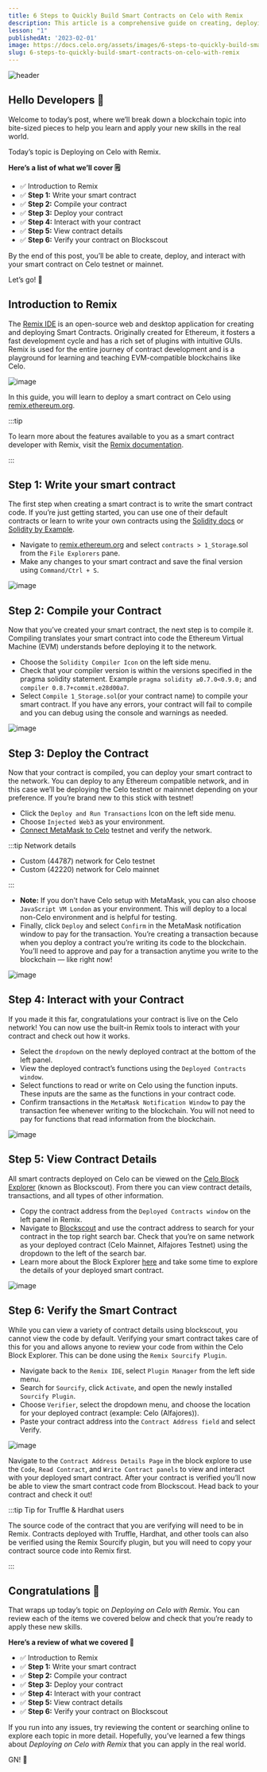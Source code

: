 ```yaml
---
title: 6 Steps to Quickly Build Smart Contracts on Celo with Remix
description: This article is a comprehensive guide on creating, deploying, and interacting with smart contracts on the Celo testnet or mainnet using Remix. From setting up your development environment to deploying and testing your smart contracts.
lesson: "1"
publishedAt: '2023-02-01'
image: https://docs.celo.org/assets/images/6-steps-to-quickly-build-smart-contracts-on-celo-with-remix-661d4e650196c600c9ca9461f0b2cdc4.png
slug: 6-steps-to-quickly-build-smart-contracts-on-celo-with-remix
---
```


![header](https://docs.celo.org/assets/images/6-steps-to-quickly-build-smart-contracts-on-celo-with-remix-661d4e650196c600c9ca9461f0b2cdc4.png)

## Hello Developers 🌱

Welcome to today’s post, where we’ll break down a blockchain topic into bite-sized pieces to help you learn and apply your new skills in the real world.

Today’s topic is Deploying on Celo with Remix.

**Here’s a list of what we’ll cover 🗒**

- ✅ Introduction to Remix
- ✅ **Step 1:** Write your smart contract
- ✅ **Step 2:** Compile your contract
- ✅ **Step 3:** Deploy your contract
- ✅ **Step 4:** Interact with your contract
- ✅ **Step 5:** View contract details
- ✅ **Step 6:** Verify your contract on Blockscout

By the end of this post, you’ll be able to create, deploy, and interact with your smart contract on Celo testnet or mainnet.

Let’s go! 🚀

## Introduction to Remix

The [Remix IDE](https://remix-project.org/) is an open-source web and desktop application for creating and deploying Smart Contracts. Originally created for Ethereum, it fosters a fast development cycle and has a rich set of plugins with intuitive GUIs. Remix is used for the entire journey of contract development and is a playground for learning and teaching EVM-compatible blockchains like Celo.

![image](images/1.png)

In this guide, you will learn to deploy a smart contract on Celo using [remix.ethereum.org](https://remix-ide.readthedocs.io/en/latest/).

:::tip

To learn more about the features available to you as a smart contract developer with Remix, visit the [Remix documentation](https://remix-ide.readthedocs.io/en/latest/).

:::

## Step 1: Write your smart contract​

The first step when creating a smart contract is to write the smart contract code. If you’re just getting started, you can use one of their default contracts or learn to write your own contracts using the [Solidity docs](https://docs.soliditylang.org/en/latest/) or [Solidity by Example](https://solidity-by-example.org/).

- Navigate to [remix.ethereum.org](http://remix.ethereum.org/) and select `contracts > 1_Storage`.sol from the `File Explorers` pane.
- Make any changes to your smart contract and save the final version using `Command/Ctrl + S`.

![image](images/2.png)

## Step 2: Compile your Contract​

Now that you’ve created your smart contract, the next step is to compile it. Compiling translates your smart contract into code the Ethereum Virtual Machine (EVM) understands before deploying it to the network.

- Choose the `Solidity Compiler Icon` on the left side menu.
- Check that your compiler version is within the versions specified in the pragma solidity statement. Example `pragma solidity ≥0.7.0<0.9.0;` and `compiler 0.8.7+commit.e28d00a7`.
- Select `Compile 1_Storage.sol`(or your contract name) to compile your smart contract. If you have any errors, your contract will fail to compile and you can debug using the console and warnings as needed.

![image](images/3.png)

## Step 3: Deploy the Contract​

Now that your contract is compiled, you can deploy your smart contract to the network. You can deploy to any Ethereum compatible network, and in this case we’ll be deploying the Celo testnet or mainnnet depending on your preference. If you’re brand new to this stick with testnet!

- Click the `Deploy and Run Transactions` Icon on the left side menu.
- Choose `Injected Web3` as your environment.
- [Connect MetaMask to Celo](https://medium.com/@joenyzio/3-simple-steps-to-connect-your-metamask-wallet-to-celo-732d4a139587) testnet and verify the network.

:::tip Network details

- Custom (44787) network for Celo testnet
- Custom (42220) network for Celo mainnet

:::

- **Note:** If you don’t have Celo setup with MetaMask, you can also choose `JavaScript VM London` as your environment. This will deploy to a local non-Celo environment and is helpful for testing.
- Finally, click `Deploy` and select `Confirm` in the MetaMask notification window to pay for the transaction. You’re creating a transaction because when you deploy a contract you’re writing its code to the blockchain. You’ll need to approve and pay for a transaction anytime you write to the blockchain — like right now!

![image](images/4.png)

## Step 4: Interact with your Contract​

If you made it this far, congratulations your contract is live on the Celo network! You can now use the built-in Remix tools to interact with your contract and check out how it works.

- Select the `dropdown` on the newly deployed contract at the bottom of the left panel.
- View the deployed contract’s functions using the `Deployed Contracts window`.
- Select functions to read or write on Celo using the function inputs. These inputs are the same as the functions in your contract code.
- Confirm transactions in the `MetaMask Notification Window` to pay the transaction fee whenever writing to the blockchain. You will not need to pay for functions that read information from the blockchain.

![image](images/5.png)

## Step 5: View Contract Details​

All smart contracts deployed on Celo can be viewed on the [Celo Block Explorer](https://explorer.celo.org/) (known as Blockscout). From there you can view contract details, transactions, and all types of other information.

- Copy the contract address from the `Deployed Contracts window` on the left panel in Remix.
- Navigate to [Blockscout](https://explorer.celo.org/) and use the contract address to search for your contract in the top right search bar. Check that you’re on same network as your deployed contract (Celo Mainnet, Alfajores Testnet) using the dropdown to the left of the search bar.
- Learn more about the Block Explorer [here](http://docs.blockscout.com/) and take some time to explore the details of your deployed smart contract.

![image](images/6.png)

## Step 6: Verify the Smart Contract​

While you can view a variety of contract details using blockscout, you cannot view the code by default. Verifying your smart contract takes care of this for you and allows anyone to review your code from within the Celo Block Explorer. This can be done using the `Remix Sourcify Plugin`.

- Navigate back to the `Remix IDE`, select `Plugin Manager` from the left side menu.
- Search for `Sourcify`, click `Activate`, and open the newly installed `Sourcify Plugin`.
- Choose `Verifier`, select the dropdown menu, and choose the location for your deployed contract (example: Celo (Alfajores)).
- Paste your contract address into the `Contract Address field` and select Verify.

![image](images/7.png)

Navigate to the `Contract Address Details Page` in the block explore to use the `Code`, `Read Contract`, and `Write Contract panels` to view and interact with your deployed smart contract. After your contract is verified you’ll now be able to view the smart contract code from Blockscout. Head back to your contract and check it out!

:::tip Tip for Truffle & Hardhat users

The source code of the contract that you are verifying will need to be in Remix. Contracts deployed with Truffle, Hardhat, and other tools can also be verified using the Remix Sourcify plugin, but you will need to copy your contract source code into Remix first.

:::

## Congratulations 🎉

That wraps up today’s topic on _Deploying on Celo with Remix_. You can review each of the items we covered below and check that you’re ready to apply these new skills.

**Here’s a review of what we covered 🤔**

- ✅ Introduction to Remix
- ✅ **Step 1:** Write your smart contract
- ✅ **Step 2:** Compile your contract
- ✅ **Step 3:** Deploy your contract
- ✅ **Step 4:** Interact with your contract
- ✅ **Step 5:** View contract details
- ✅ **Step 6:** Verify your contract on Blockscout

If you run into any issues, try reviewing the content or searching online to explore each topic in more detail. Hopefully, you’ve learned a few things about _Deploying on Celo with Remix_ that you can apply in the real world.

GN! 👋
